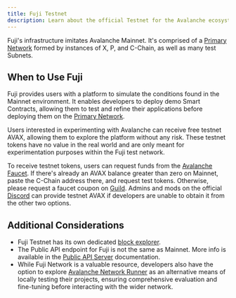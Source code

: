 ```yaml
---
title: Fuji Testnet
description: Learn about the official Testnet for the Avalanche ecosystem.
---
```


Fuji's infrastructure imitates Avalanche Mainnet. It's comprised of a [Primary Network](/docs/learn/primary-network) formed by instances of X, P, and C-Chain, as well as many test Subnets.

## When to Use Fuji

Fuji provides users with a platform to simulate the conditions found in the Mainnet environment. It enables developers to deploy demo Smart Contracts, allowing them to test and refine their applications before deploying them on the [Primary Network](/docs/learn/primary-network).

Users interested in experimenting with Avalanche can receive free testnet AVAX, allowing them to explore the platform without any risk. These testnet tokens have no value in the real world and are only meant for experimentation purposes within the Fuji test network.

To receive testnet tokens, users can request funds from the [Avalanche Faucet](build/dapps/smart-contract-dev/get-test-funds). If there's already an AVAX balance greater than zero on Mainnet, paste the C-Chain address there, and request test tokens. Otherwise, please request a faucet coupon on [Guild](https://guild.xyz/avalanche). Admins and mods on the official [Discord](https://discord.com/invite/RwXY7P6) can provide testnet AVAX if developers are unable to obtain it from the other two options.

## Additional Considerations

- Fuji Testnet has its own dedicated [block explorer](https://subnets-test.avax.network/).
- The Public API endpoint for Fuji is not the same as Mainnet. More info is available in the [Public API Server](/docs/tooling/rpc-providers) documentation.
- While Fuji Network is a valuable resource, developers also have the option to explore [Avalanche Network Runner](/docs/tooling/avalanche-network-runner/introduction) as an alternative means of locally testing their projects, ensuring comprehensive evaluation and fine-tuning before interacting with the wider network.